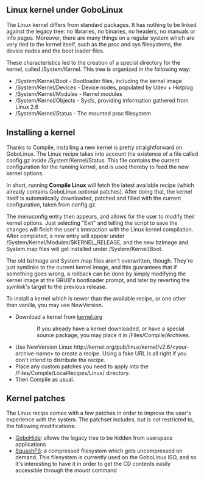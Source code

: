 == Linux kernel under GoboLinux ==

The Linux kernel differs from standard packages. It has
nothing to be linked against the legacy tree: no libraries,
no binaries, no headers, no manuals or info pages. Moreover,
there are many things on a regular system which are very
tied to the kernel itself, such as the proc and sys
filesystems, the device nodes and the boot loader files.

These characteristics led to the creation of a special
directory for the kernel, called /System/Kernel. This tree
is organized in the following way:

* /System/Kernel/Boot - Bootloader files, including the kernel image
* /System/Kernel/Devices - Device nodes, populated by Udev + Hotplug
* /System/Kernel/Modules - Kernel modules
* /System/Kernel/Objects - Sysfs, providing information gathered from Linux 2.6
* /System/Kernel/Status - The mounted proc filesystem

== Installing a kernel ==

Thanks to Compile, installing a new kernel is pretty
straightforward on GoboLinux. The Linux recipe takes into
account the existence of a file called config.gz inside
/System/Kernel/Status. This file contains the current
configuration for the running kernel, and is used thereby to
feed the new kernel options.

In short, running '''Compile Linux''' will fetch the latest available recipe (which already contains GoboLinux optional patches). After doing that, the kernel itself is automatically downloaded, patched and filled with the current configuration, taken from config.gz.

The menuconfig entry then appears, and allows for the user to modify their kernel options. Just selecting "Exit" and telling the script to save the changes will finish the user's interaction with the Linux kernel compilation. After completed, a new entry will appear under /System/Kernel/Modules/$KERNEL_RELEASE, and the new bzImage and System.map files will get installed under /System/Kernel/Boot.

The old bzImage and System.map files aren't overwritten, though. They're just symlinks to the current kernel image, and this guarantees that if something goes wrong, a rollback can be done by simply modifying the kernel image at the GRUB's bootloader prompt, and later by reverting the symlink's target to the previous release.

To install a kernel which is newer than the available recipe, or one other than vanilla, you may use NewVersion.
* Download a kernel from [http://www.kernel.org/ kernel.org]
:: If you already have a kernel downloaded, or have a special source package, you may place it in /Files/Compile/Archives.
* Use NewVersion Linux <Version> <nowiki>http://kernel.org/pub/linux/kernel/v2.6/<your-archive-name></nowiki> to create a recipe.  Using a fake URL is all right if you don't intend to distribute the recipe.  
* Place any custom patches you need to apply into the /Files/Compile/LocalRecipes/Linux/<Version> directory.
* Then Compile as usual.

== Kernel patches ==

The Linux recipe comes with a few patches in order to improve the user's experience with the system. 
The patchset includes, but is not restricted to, the following modifications:

* [[GoboHide]]: allows the legacy tree to be hidden from userspace applications
* [[SquashFS]]: a compressed filesystem which gets uncompressed on demand. This filesystem is currently used on the GoboLinux ISO, and so it's interesting to have it in order to get the CD contents easily accessible through the ''mount'' command
